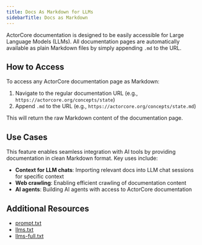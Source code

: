 ```yaml
---
title: Docs As Markdown for LLMs
sidebarTitle: Docs as Markdown
---
```


ActorCore documentation is designed to be easily accessible for Large Language Models (LLMs). All documentation pages are automatically available as plain Markdown files by simply appending `.md` to the URL.

## How to Access

To access any ActorCore documentation page as Markdown:

1. Navigate to the regular documentation URL (e.g., `https://actorcore.org/concepts/state`)
2. Append `.md` to the URL (e.g., `https://actorcore.org/concepts/state.md`)

This will return the raw Markdown content of the documentation page.

## Use Cases

This feature enables seamless integration with AI tools by providing documentation in clean Markdown format. Key uses include:

- **Context for LLM chats**: Importing relevant docs into LLM chat sessions for specific context
- **Web crawling**: Enabling efficient crawling of documentation content
- **AI agents**: Building AI agents with access to ActorCore documentation

## Additional Resources

- [prompt.txt](/llm/prompt)
- [llms.txt](/llm/llms)
- [llms-full.txt](/llm/llms-full)

